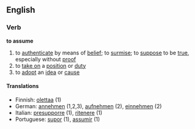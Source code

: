 ==English==
===Verb===
'''to assume'''
#to [[authenticate]] by means of [[belief]]; to [[surmise]]; to [[suppose]] to be [[true]], especially without [[proof]]
#to [[take on]] a [[position]] or [[duty]] 
#to [[adopt]] an [[idea]] or [[cause]]

==== Translations ====
*Finnish: [[olettaa]] (1)
*German: [[annehmen]] (1,2,3), [[aufnehmen]] (2), [[einnehmen]] (2)
*Italian: [[presupporre]] (1), [[ritenere]] (1)
*Portuguese: [[supor]] (1), [[assumir]] (1)